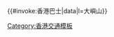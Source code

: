 <includeonly>{{#invoke:香港巴士|data|l=大嶼山}}</includeonly><noinclude>
{{Documentation}}
[[Category:香港交通模板]]
</noinclude>